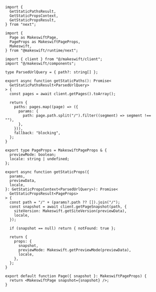 <CodeGroup>

```tsx src/pages/[[...path]].tsx
import {
  GetStaticPathsResult,
  GetStaticPropsContext,
  GetStaticPropsResult,
} from "next";

import {
  Page as MakeswiftPage,
  PageProps as MakeswiftPageProps,
  Makeswift,
} from "@makeswift/runtime/next";

import { client } from "@/makeswift/client";
import "@/makeswift/components";

type ParsedUrlQuery = { path?: string[] };

export async function getStaticPaths(): Promise<
  GetStaticPathsResult<ParsedUrlQuery>
> {
  const pages = await client.getPages().toArray();

  return {
    paths: pages.map((page) => ({
      params: {
        path: page.path.split("/").filter((segment) => segment !== ""),
      },
    })),
    fallback: "blocking",
  };
}

export type PageProps = MakeswiftPageProps & {
  previewMode: boolean;
  locale: string | undefined;
};

export async function getStaticProps({
  params,
  previewData,
  locale,
}: GetStaticPropsContext<ParsedUrlQuery>): Promise<
  GetStaticPropsResult<PageProps>
> {
  const path = "/" + (params?.path ?? []).join("/");
  const snapshot = await client.getPageSnapshot(path, {
    siteVersion: Makeswift.getSiteVersion(previewData),
    locale,
  });

  if (snapshot == null) return { notFound: true };

  return {
    props: {
      snapshot,
      previewMode: Makeswift.getPreviewMode(previewData),
      locale,
    },
  };
}

export default function Page({ snapshot }: MakeswiftPageProps) {
  return <MakeswiftPage snapshot={snapshot} />;
}
```

</CodeGroup>
